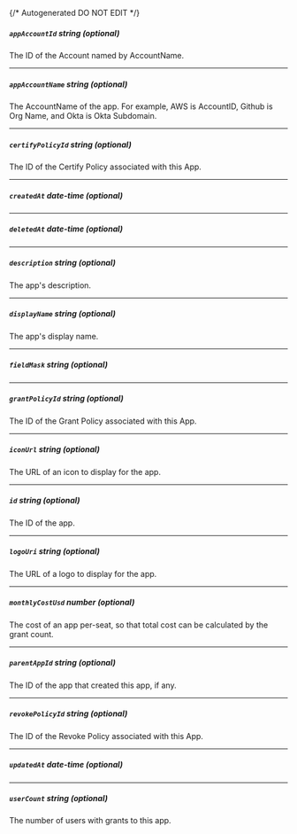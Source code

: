 {/* Autogenerated DO NOT EDIT  */}
##### `appAccountId` _string (optional)_
The ID of the Account named by AccountName.

---
##### `appAccountName` _string (optional)_
The AccountName of the app. For example, AWS is AccountID, Github is Org Name, and Okta is Okta Subdomain.

---
##### `certifyPolicyId` _string (optional)_
The ID of the Certify Policy associated with this App.

---
##### `createdAt` _date-time (optional)_

---
##### `deletedAt` _date-time (optional)_

---
##### `description` _string (optional)_
The app's description.

---
##### `displayName` _string (optional)_
The app's display name.

---
##### `fieldMask` _string (optional)_

---
##### `grantPolicyId` _string (optional)_
The ID of the Grant Policy associated with this App.

---
##### `iconUrl` _string (optional)_
The URL of an icon to display for the app.

---
##### `id` _string (optional)_
The ID of the app.

---
##### `logoUri` _string (optional)_
The URL of a logo to display for the app.

---
##### `monthlyCostUsd` _number (optional)_
The cost of an app per\-seat, so that total cost can be calculated by the grant count.

---
##### `parentAppId` _string (optional)_
The ID of the app that created this app, if any.

---
##### `revokePolicyId` _string (optional)_
The ID of the Revoke Policy associated with this App.

---
##### `updatedAt` _date-time (optional)_

---
##### `userCount` _string (optional)_
The number of users with grants to this app.


